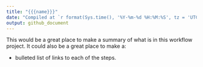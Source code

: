 ```yaml
---
title: "{{{name}}}"
date: "Compiled at `r format(Sys.time(), '%Y-%m-%d %H:%M:%S', tz = 'UTC')` UTC"
output: github_document
---
```


This would be a great place to make a summary of what is in this workflow project.
It could also be a great place to make a:

- bulleted list of links to each of the steps.
